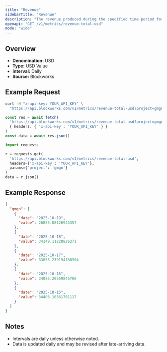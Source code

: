 ```yaml
---
title: "Revenue"
sidebarTitle: "Revenue"
description: "The revenue produced during the specified time period for given project."
openapi: "GET /v1/metrics/revenue-total-usd"
mode: "wide"
---
```


## Overview

- **Denomination:** USD
- **Type:** USD Value
- **Interval:** Daily
- **Source:** Blockworks

## Example Request

<CodeGroup>

```bash cURL
curl -H "x-api-key: YOUR_API_KEY" \
  "https://api.blockworks.com/v1/metrics/revenue-total-usd?project=gmgn"
```

```typescript TypeScript
const res = await fetch(
  'https://api.blockworks.com/v1/metrics/revenue-total-usd?project=gmgn',
  { headers: { 'x-api-key': 'YOUR_API_KEY' } }
)
const data = await res.json()
```

```python Python
import requests

r = requests.get(
  'https://api.blockworks.com/v1/metrics/revenue-total-usd',
  headers={'x-api-key': 'YOUR_API_KEY'},
  params={'project': 'gmgn'}
)
data = r.json()
```

</CodeGroup>

## Example Response

```json
{
  "gmgn": [
    {
      "date": "2025-10-19",
      "value": 26855.88126943357
    },
    {
      "date": "2025-10-18",
      "value": 34149.11228826271
    },
    {
      "date": "2025-10-17",
      "value": 33853.239194180904
    },
    {
      "date": "2025-10-16",
      "value": 34085.20559845706
    },
    {
      "date": "2025-10-15",
      "value": 34403.10561701117
    }
  ]
}
```

## Notes
- Intervals are daily unless otherwise noted.
- Data is updated daily and may be revised after late-arriving data.